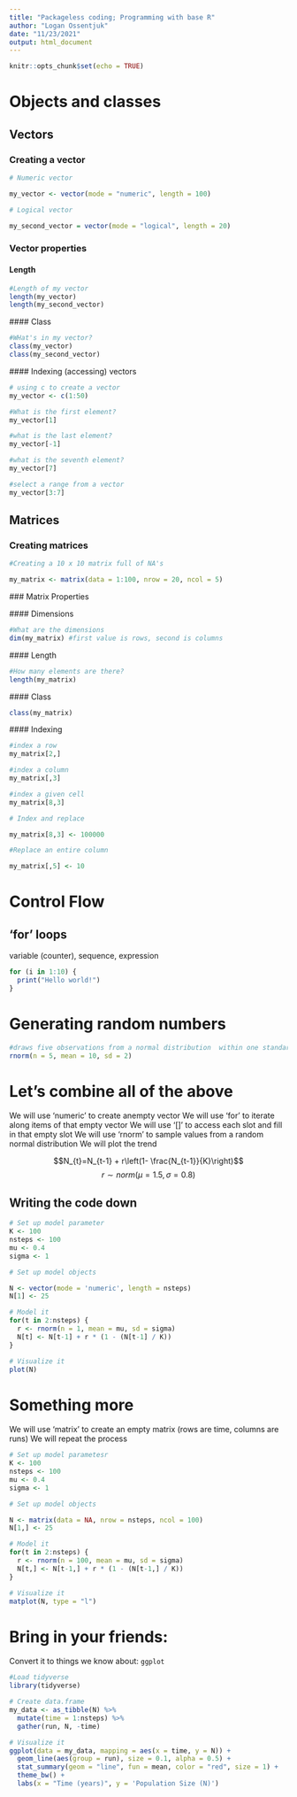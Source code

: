 ```yaml
---
title: "Packageless coding; Programming with base R"
author: "Logan Ossentjuk"
date: "11/23/2021"
output: html_document
---
```


```r
knitr::opts_chunk$set(echo = TRUE)
```

# Objects and classes

## Vectors

### Creating a vector

```r
# Numeric vector 

my_vector <- vector(mode = "numeric", length = 100)

# Logical vector

my_second_vector = vector(mode = "logical", length = 20)
```

### Vector properties

#### Length 


```r
#Length of my vector 
length(my_vector)
length(my_second_vector)

```
 #### Class 
 
```r
#WHat's in my vector?
class(my_vector)
class(my_second_vector)
```
 
 #### Indexing (accessing) vectors
 
```r
# using c to create a vector 
my_vector <- c(1:50)

#What is the first element?
my_vector[1]

#what is the last element?
my_vector[-1]

#what is the seventh element? 
my_vector[7]

#select a range from a vector
my_vector[3:7]
```

## Matrices 

### Creating matrices 

```r
#Creating a 10 x 10 matrix full of NA's

my_matrix <- matrix(data = 1:100, nrow = 20, ncol = 5)
```

 ### Matrix Properties 
 
 #### Dimensions 
 
```r
#What are the dimensions
dim(my_matrix) #first value is rows, second is columns
```
 
 #### Length
 
```r
#How many elements are there? 
length(my_matrix)
```
 
 #### Class
```r
class(my_matrix)
```
 
 #### Indexing 
 
```r
#index a row 
my_matrix[2,]

#index a column
my_matrix[,3]

#index a given cell 
my_matrix[8,3]

# Index and replace 

my_matrix[8,3] <- 100000

#Replace an entire column 

my_matrix[,5] <- 10
```
  
# Control Flow 

## 'for' loops

variable (counter), sequence, expression

```r
for (i in 1:10) {
  print("Hello world!") 
}
```

# Generating random numbers 

```r
#draws five observations from a normal distribution  within one standard deviation of the given mean
rnorm(n = 5, mean = 10, sd = 2)
```


# Let's combine all of the above 

We will use 'numeric' to create anempty vector 
We will use 'for' to iterate along items of that empty vector 
We will use '[]' to access each slot and fill in that empty slot 
We will use 'rnorm' to sample values from a random normal distribution 
We will plot the trend 

$$N_{t}=N_{t-1} + r\left(1- \frac{N_{t-1}}{K}\right)$$
$$
r \sim norm(\mu = 1.5, \sigma = 0.8)
$$


## Writing the code down 


```r
# Set up model parameter
K <- 100
nsteps <- 100
mu <- 0.4
sigma <- 1

# Set up model objects 

N <- vector(mode = 'numeric', length = nsteps)
N[1] <- 25

# Model it 
for(t in 2:nsteps) {
  r <- rnorm(n = 1, mean = mu, sd = sigma)
  N[t] <- N[t-1] + r * (1 - (N[t-1] / K))
}

# Visualize it
plot(N)
```

# Something more 

We will use 'matrix' to create an empty matrix (rows are time, columns are runs)
We will repeat the process

```r
# Set up model parametesr
K <- 100
nsteps <- 100
mu <- 0.4
sigma <- 1

# Set up model objects 

N <- matrix(data = NA, nrow = nsteps, ncol = 100)
N[1,] <- 25

# Model it 
for(t in 2:nsteps) {
  r <- rnorm(n = 100, mean = mu, sd = sigma)
  N[t,] <- N[t-1,] + r * (1 - (N[t-1,] / K))
}

# Visualize it
matplot(N, type = "l")
```

# Bring in your friends:

Convert it to things we know about: `ggplot`

```r
#Load tidyverse
library(tidyverse)

# Create data.frame
my_data <- as_tibble(N) %>% 
  mutate(time = 1:nsteps) %>% 
  gather(run, N, -time)

# Visualize it 
ggplot(data = my_data, mapping = aes(x = time, y = N)) +
  geom_line(aes(group = run), size = 0.1, alpha = 0.5) +
  stat_summary(geom = "line", fun = mean, color = "red", size = 1) + 
  theme_bw() +
  labs(x = "Time (years)", y = 'Population Size (N)')

```

